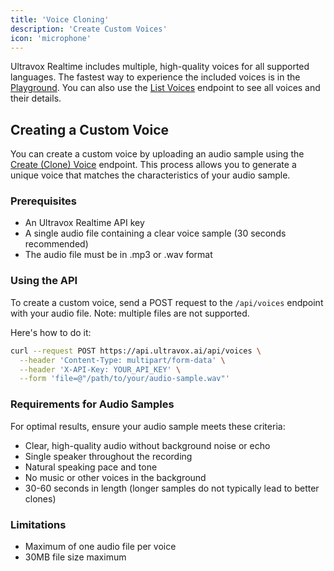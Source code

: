 ```yaml
---
title: 'Voice Cloning'
description: 'Create Custom Voices'
icon: 'microphone'
---
```


Ultravox Realtime includes multiple, high-quality voices for all supported languages. The fastest way to experience the included voices is in the [Playground](https://app.ultravox.ai/playground). You can also use the [List Voices](/api-reference/voices/voices-list) endpoint to see all voices and their details.

## Creating a Custom Voice

You can create a custom voice by uploading an audio sample using the [Create (Clone) Voice](/api-reference/voices/voices-post) endpoint. This process allows you to generate a unique voice that matches the characteristics of your audio sample.

### Prerequisites

- An Ultravox Realtime API key
- A single audio file containing a clear voice sample (30 seconds recommended)
- The audio file must be in .mp3 or .wav format

### Using the API

To create a custom voice, send a POST request to the `/api/voices` endpoint with your audio file. Note: multiple files are not supported.

Here's how to do it:

```bash
curl --request POST https://api.ultravox.ai/api/voices \
  --header 'Content-Type: multipart/form-data' \
  --header 'X-API-Key: YOUR_API_KEY' \
  --form 'file=@"/path/to/your/audio-sample.wav"'
```

### Requirements for Audio Samples

For optimal results, ensure your audio sample meets these criteria:

- Clear, high-quality audio without background noise or echo
- Single speaker throughout the recording
- Natural speaking pace and tone
- No music or other voices in the background
- 30-60 seconds in length (longer samples do not typically lead to better clones)



### Limitations

- Maximum of one audio file per voice
- 30MB file size maximum